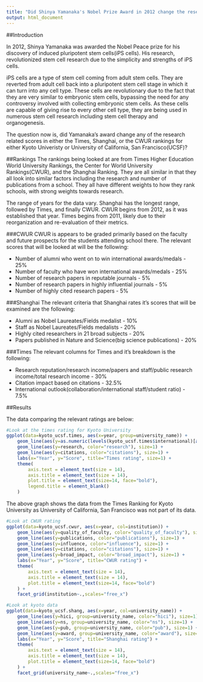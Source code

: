 ```yaml
---
title: "Did Shinya Yamanaka's Nobel Prize Award in 2012 change the research scores of his affiliated schools?"
output: html_document
---
```


##Introduction

In 2012, Shinya Yamanaka was awarded the Nobel Peace prize for his discovery of induced pluripotent stem cells(iPS cells). His research, revolutionized stem cell research due to the simplicity and strengths of iPS cells.

iPS cells are a type of stem cell coming from adult stem cells. They are reverted from adult cell back into a pluripotent stem cell stage in which it can turn into any cell type. These cells are revolutionary due to the fact that they are very similar to embryonic stem cells, bypassing the need for any controversy involved with collecting embryonic stem cells. As these cells are capable of giving rise to every other cell type, they are being used in numerous stem cell research including stem cell therapy and organogenesis.

The question now is, did Yamanaka's award change any of the research related scores in either the Times, Shanghai, or the CWUR rankings for either Kyoto Univeristy or University of California, San Francisco(UCSF)?

##Rankings
The rankings being looked at are from Times Higher Education World University Rankings, the Center for World University Rankings(CWUR), and the Shanghai Ranking. They are all similar in that they all look into similar factors including the research and number of publications from a school. They all have different weights to how they rank schools, with strong weights towards research.

The range of years for the data vary. Shanghai has the longest range, followed by Times, and finally CWUR. CWUR begins from 2012, as it was established that year. Times begins from 2011, likely due to their reorganization and re-evaluation of their metrics. 

###CWUR
CWUR is appears to be graded primarily based on the faculty and future prospects for the students attending school there. The relevant scores that will be looked at will be the following:

* Number of alumni who went on to win international awards/medals - 25%
* Number of faculty who have won international awards/medals - 25%
* Number of research papers in reputable journals - 5%
* Number of research papers in highly influential journals - 5%
* Number of highly cited research papers - 5%

###Shanghai
The relevant criteria that Shanghai rates it's scores that will be examined are the following:

* Alumni as Nobel Laureates/Fields medalist - 10%
* Staff as Nobel Laureates/Fields medalists - 20%
* Highly cited researchers in 21 broad subjects - 20%
* Papers published in Nature and Science(big science publications) - 20%

###Times
The relevant columns for Times and it's breakdown is the following:

* Research reputation/research income/papers and staff/public research income/total research income - 30%
* Citation impact based on citations - 32.5%
* International outlook(collaboration/international staff/student ratio) - 7.5%

##Results

The data comparing the relevant ratings are below:

```r
#Look at the times rating for Kyoto University
ggplot(data=kyoto_ucsf.times, aes(x=year, group=university_name)) + 
    geom_line(aes(y=as.numeric(levels(kyoto_ucsf.times$international)[as.numeric(kyoto_ucsf.times$international)]), color="international")) + 
    geom_line(aes(y=research, color="research"), size=1) + 
    geom_line(aes(y=citations, color="citations"), size=1) + 
    labs(x="Year", y="Score", title="Times rating", size=1) +
    theme(
        axis.text = element_text(size = 14),
        axis.title = element_text(size = 14),
        plot.title = element_text(size=14, face="bold"),
        legend.title = element_blank()
    )
```

The above graph shows the data from the Times Ranking for Kyoto University as University of California, San Francisco was not part of its data.

```r
#Look at CWUR rating
ggplot(data=kyoto_ucsf.cwur, aes(x=year, col=institution)) + 
    geom_line(aes(y=quality_of_faculty, color="quality_of_faculty"), size=1) + 
    geom_line(aes(y=publications, color="publications"), size=1) + 
    geom_line(aes(y=influence, color="influence"), size=1) + 
    geom_line(aes(y=citations, color="citations"), size=1) + 
    geom_line(aes(y=broad_impact, color="broad_impact"), size=1) +
    labs(x="Year", y="Score", title="CWUR rating") +
    theme(
        axis.text = element_text(size = 14),
        axis.title = element_text(size = 14),
        plot.title = element_text(size=14, face="bold")
    ) + 
    facet_grid(institution~.,scales="free_x")

```

```r
#Look at kyoto data
ggplot(data=kyoto_ucsf.shang, aes(x=year, col=university_name)) + 
    geom_line(aes(y=hici, group=university_name, color="hici"), size=1) + 
    geom_line(aes(y=ns, group=university_name, color="ns"), size=1) + 
    geom_line(aes(y=pub, group=university_name, color="pub"), size=1) + 
    geom_line(aes(y=award, group=university_name, color="award"), size=1) +
    labs(x="Year", y="Score", title="Shanghai rating") +
    theme(
        axis.text = element_text(size = 14),
        axis.title = element_text(size = 14),
        plot.title = element_text(size=14, face="bold")
    ) + 
    facet_grid(university_name~.,scales="free_x")
```